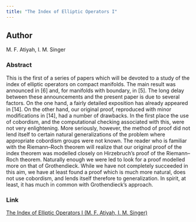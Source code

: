```yaml
---
title: "The Index of Elliptic Operators I"
---
```


## Author

M. F. Atiyah, I. M. Singer

### Abstract
This is the first of a series of papers which will be devoted to a study of the index of elliptic operators on compact manifolds. The main result was announced in [6] and, for manifolds with boundary\textsuperscript{1}, in [5]. The long delay between these announcements and the present paper is due to several factors. On the one hand, a fairly detailed exposition has already appeared in [14]. On the other hand, our original proof, reproduced with minor modifications in [14], had a number of drawbacks. In the first place the use of cobordism, and the computational checking associated with this, were not very enlightening. More seriously, however, the method of proof did not lend itself to certain natural generalizations of the problem where appropriate cobordism groups were not known. The reader who is familiar with the Riemann–Roch theorem will realize that our original proof of the index theorem was modelled closely on Hirzebruch's proof of the Riemann–Roch theorem. Naturally enough we were led to look for a proof modelled more on that of Grothendieck. While we have not completely succeeded in this aim, we have at least found a proof which is much more natural, does not use cobordism, and lends itself therefore to generalization. In spirit, at least, it has much in common with Grothendieck's approach.

### Link

[The Index of Elliptic Operators I (M. F. Atiyah, I. M. Singer)](https://drive.google.com/file/d/18jvgo7xvFTSm0uwdlYMBzm63um1lsEqi/view?usp=sharing)